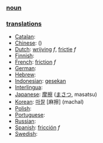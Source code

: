 === [[noun]] ===

=== [[translation]]s ===

*[[Catalan]]: [[]]
*[[Chinese]]: [[]] ()
*[[Dutch]]: [[wrijving]] ''f'', [[frictie]] ''f''
*[[Finnish]]: [[]]
*[[French]]: [[friction]] ''f''
*[[German]]: [[]]
*[[Hebrew]]: [[]]
*[[Indonesian]]: [[gesek|gesekan]]
*[[Interlingua]]: [[]]
*[[Japanese]]: [[摩擦]] ([[まさつ]], masatsu)
*[[Korean]]: [[마찰]] [麻擦] (machal)
*[[Polish]]: [[]]
*[[Portuguese]]: [[]]
*[[Russian]]: [[]]
*[[Spanish]]: [[fricción]] ''f''
*[[Swedish]]: [[]]